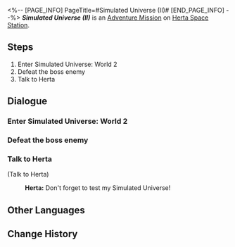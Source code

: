 <%-- [PAGE_INFO]
PageTitle=#Simulated Universe (II)#
[END_PAGE_INFO] --%>
{{Stub|Dialogue.}}
{{Mission Infobox
|id            = 4030004
|title         = 
|image         = <!--Mission Simulated Universe (II).png-->
|type          = Adventure
|event_name    = 
|chapter       = 
|requirements  = 
* [[Adventure Mission]] ''[[Simulated Universe (I)]]'' completed
* [[Trailblaze Mission]] ''[[Not Good With Farewells]]'' completed
|summary       = <!--official mission summary from Fate's Atlas-->
|characters    = Herta; Trailblazer
|startLocation = [[Herta Space Station]] - [[Herta's Office]]
|world         = Herta Space Station
|area          = Herta's Office
|prev          = Simulated Universe (I)
|next          = 
|rewards       = Trailblaze EXP*300; Stellar Jade*50; Traveler's Guide*2; Refined Aether*1; Credit*25,000
}}
'''''Simulated Universe (II)''''' is an [[Adventure Mission]] on [[Herta Space Station]].

==Steps==
# Enter Simulated Universe: World 2
# Defeat the boss enemy
# Talk to Herta

<!--
==Gameplay Notes==

--><!--
==Trial Character==

-->
==Dialogue==
{{Stub Dialogue}}

===Enter Simulated Universe: World 2{{subst:void|<!--403000401-->}}===
{{Mission Description|type=adventure|location=Herta's Office|Herta asks you to enter the Simulated Universe created by the Genius Society while pretending to be the Aeon of Trailblaze, and try to glean the secret of Aeons and Paths from the simulated Aeons.}}
{{Dialogue Start}}
{{Dialogue End}}

===Defeat the boss enemy{{subst:void|<!--403000403-->}}===
{{Dialogue Start}}
<!--Unknown TalkSentence: 403103008-->
<!--Unknown TalkSentence: 403103009-->
:<!--1-second delay-->
<!--Unknown TalkSentence: 403103011-->
<!--Unknown TalkSentence: 403103012-->
<!--Unknown TalkSentence: 403103013-->
{{Dialogue End}}

===Talk to Herta{{subst:void|<!--403000408-->}}===
{{Dialogue Start}}


;(Talk to Herta)
:{{A|VO SideX sys2 herta 132.ogg}} '''Herta:''' Don't forget to test my Simulated Universe!
{{Dialogue End}}

==Other Languages==
{{Other Languages
|en   = Simulated Universe (II)
|zhs  = 模拟宇宙•其二
|zht  = 模擬宇宙•其二
|ja   = 模擬宇宙・2
|ko   = 시뮬레이션 우주•2
|es   = Universo Simulado II
|fr   = Univers simulé (II)
|ru   = Виртуальная вселенная II
|th   = Simulated Universe 2
|vi   = Vũ Trụ Mô Phỏng-2
|de   = Universum-Simulation (Teil 2)
|id   = Simulated Universe: Bagian II
|pt   = Universo Simulado (II)
}}

==Change History==
{{Change History|1.0}}
